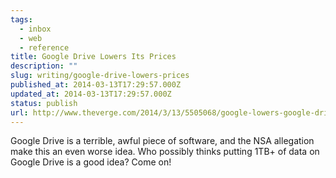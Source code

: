 ```yaml
---
tags:
  - inbox
  - web
  - reference
title: Google Drive Lowers Its Prices
description: ""
slug: writing/google-drive-lowers-prices
published_at: 2014-03-13T17:29:57.000Z
updated_at: 2014-03-13T17:29:57.000Z
status: publish
url: http://www.theverge.com/2014/3/13/5505068/google-lowers-google-drive-storage-pricing
---
```

Google Drive is a terrible, awful piece of software, and the NSA allegation make this an even worse idea. Who possibly thinks putting 1TB+ of data on Google Drive is a good idea? Come on!
